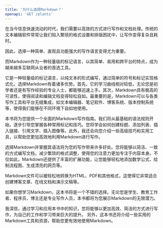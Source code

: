 ```yaml
---
title: '为什么选择Markdown？'
openapi: 'GET /plants'
---
```

在当今信息快速流动的时代，我们需要以高效的方式进行写作和文档处理。传统的文本编辑软件常常让我们陷入繁琐的格式设置和排版困扰中，让写作变得复杂且耗时。

因此，选择一种简单、直观且功能强大的写作语言变得尤为重要。

而Markdown作为一种轻量级的标记语言，以其简单、易用和跨平台的特点，成为越来越多互联网从业者的首选工具。

它是一种轻量级的标记语言，以纯文本的形式编写，通过简单的符号和标记实现格式化。选择Markdown有着诸多优势。首先，它的学习曲线相对较低，无论您是初学者还是有写作经验的专业人士，都能够迅速上手。其次，Markdown具有极高的可读性，使得阅读和编辑文档变得轻松自如。最重要的是，Markdown可以与各类写作工具和平台无缝集成，如文本编辑器、笔记软件、博客系统、版本控制系统等，使得我们能够在不同环境下自如地使用。

本书将为您提供一个全面的Markdown写作指南。我们将从最基础的语法规则开始，逐步引导您掌握各种常用标记和技巧。您将学会如何创建标题、添加列表、插入链接、引用文字、插入图像等。此外，我还会向您介绍一些高级技巧和实用工具，以帮助您更加高效地利用Markdown进行写作。

选择Markdown并掌握其语法将为您的写作带来许多好处。您将能够以简洁、一致的方式编写文档，减少繁琐的格式调整，使得您的注意力更加专注于内容本身。不仅如此，Markdown还提供了丰富的扩展功能，让您能够轻松地添加数学公式、绘制流程图、生成漂亮的网页等。

Markdown文件可以被轻松地转换为HTML、PDF和其他格式，这使得它非常适合创建博客文章、在线文档和演示文稿等。

如果你想学习Markdown，这本书将是一个不错的选择。无论您是学生、教育工作者、程序员、博主还是专业写作人员，本书都将为您展示Markdown的无限潜力。

我深信，通过学习和应用本书中的知识，您将能够以更加高效、简洁的方式进行写作，为自己的工作和学习带来巨大的提升。
另外，这本书还将介绍一些实用的Markdown工具和资源，帮助您更有效地使用Markdown。